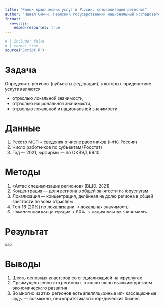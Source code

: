 ```yaml
---
title: "Рынок юридических услуг в России: специализация регионов"
author: "Павел Сёмин, Пермский государственный национальный исследовательский университет"
format:
  revealjs:
    embed-resources: true
---
```


```r
# | include: false
# | cache: true
source("Script.R")
```

# Задача

Определить регионы (субъекты федерации), в которых юридические услуги являются:

- отраслью локальной значимости, 
- отраслью национальной значимости,
- отраслью локальной и национальной значимости

# Данные

1. Реестр МСП + сведения о числе работников (ФНС России)
2. Число работников по субъектам (Росстат)
3. Год — 2021, юрфирмы — по ОКВЭД 69.10.

# Методы

1. «Алтас специализации регионов» (ВШЭ, 2021)
2. Концентрация — доля региона в общей занятости по юруслугам
3. Локализация — концентрация, делённая на долю региона в общей занятости по всем отраслям
4. Топ-16 (20%) по локализации → локальная значимость
5. Накопленная концентрация < 80% → национальная значимость 

# Результат

```r
map
```

# Выводы

1. Шесть основных кластеров со специализацией на юруслугах
2. Преимущественно это регионы с относительно высоким уровнем экономического развития
3. Во многих из этих регионов есть апелляционные или кассационные суды — возможно, они «притягивают» юридический бизнес